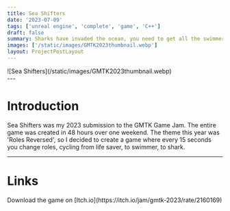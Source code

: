 ```yaml
---
title: Sea Shifters
date: '2023-07-09'
tags: ['unreal engine', 'complete', 'game', 'C++']
draft: false
summary: Sharks have invaded the ocean, you need to get all the swimmers to the shore, or are you the shark? A game developed in 48 hours as a part of the "Game Makers Tool Kit" game jam 2023.
images: ['/static/images/GMTK2023thumbnail.webp']
layout: ProjectPostLayout
---
```


<div className="-mx-2 flex flex-wrap overflow-hidden xl:-mx-2">
  <div className="xl:w my-1 w-full overflow-hidden px-2 xl:my-1 xl:px-2">
    ![Sea Shifters](/static/images/GMTK2023thumbnail.webp)
  </div>
</div>
---

# Introduction

Sea Shifters was my 2023 submission to the GMTK Game Jam.
The entire game was created in 48 hours over one weekend.
The theme this year was 'Roles Reversed', so I decided to create a game where every 15 seconds you change roles,
cycling from life saver, to swimmer, to shark.

---

# Links

<div>Download the game on [Itch.io](https://itch.io/jam/gmtk-2023/rate/2160169)</div>
